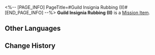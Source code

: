 <%-- [PAGE_INFO]
PageTitle=#Guild Insignia Rubbing (II)#
[END_PAGE_INFO] --%>
{{Item Infobox
|id          = 140259
|image       = Item Guild Insignia Rubbing (II).png
|type        = Mission Item
|invCategory = Missions
|rarity      = 1
|effect      = 
|description = A rubbing put together at a particular angle, portraying the secret insignia left by Scholar Bernini, who was Todd's teacher. It seems to be hiding some important information.
}}
'''Guild Insignia Rubbing (II)''' is a [[Mission Item]].

==Other Languages==
{{Other Languages
|en   = Guild Insignia Rubbing (II)
|zhs  = 学会标识的拓片（其二）
|zht  = 學會標記拓片（其二）
|ja   = 学会のマークの拓本（二）
|ko   = 학회 표식의 탁본 (2)
|es   = Calco de una marca de la Sociedad (II)
|fr   = Estampe de marque de la Guilde (II)
|ru   = Эстамп Гильдии II
|th   = ภาพจารึกที่มีสัญลักษณ์ของสถาบัน (2)
|vi   = Bản Khắc Ký Hiệu Của Hội 2
|de   = Gildeninsignien-Abrieb (II)
|id   = Jejak Simbol Ilmu Akademis (Bagian 2)
|pt   = Parte da Insígnia da Guilda (II)
}}

==Change History==
{{Change History|1.2}}